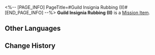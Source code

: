 <%-- [PAGE_INFO]
PageTitle=#Guild Insignia Rubbing (II)#
[END_PAGE_INFO] --%>
{{Item Infobox
|id          = 140259
|image       = Item Guild Insignia Rubbing (II).png
|type        = Mission Item
|invCategory = Missions
|rarity      = 1
|effect      = 
|description = A rubbing put together at a particular angle, portraying the secret insignia left by Scholar Bernini, who was Todd's teacher. It seems to be hiding some important information.
}}
'''Guild Insignia Rubbing (II)''' is a [[Mission Item]].

==Other Languages==
{{Other Languages
|en   = Guild Insignia Rubbing (II)
|zhs  = 学会标识的拓片（其二）
|zht  = 學會標記拓片（其二）
|ja   = 学会のマークの拓本（二）
|ko   = 학회 표식의 탁본 (2)
|es   = Calco de una marca de la Sociedad (II)
|fr   = Estampe de marque de la Guilde (II)
|ru   = Эстамп Гильдии II
|th   = ภาพจารึกที่มีสัญลักษณ์ของสถาบัน (2)
|vi   = Bản Khắc Ký Hiệu Của Hội 2
|de   = Gildeninsignien-Abrieb (II)
|id   = Jejak Simbol Ilmu Akademis (Bagian 2)
|pt   = Parte da Insígnia da Guilda (II)
}}

==Change History==
{{Change History|1.2}}